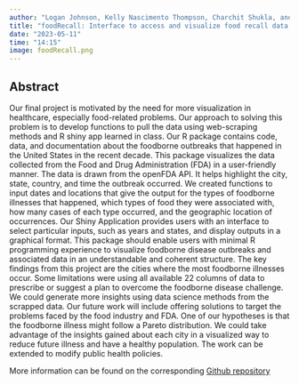 ```yaml
---
author: "Logan Johnson, Kelly Nascimento Thompson, Charchit Shukla, and Matthew Kavanaugh"
title: "foodRecall: Interface to access and visualize food recall data from the openFDA API"
date: "2023-05-11"
time: "14:15"
image: foodRecall.png
---
```

 
 
## Abstract

Our final project is motivated by the need for more visualization in healthcare, especially food-related problems. Our approach to solving this problem is to develop functions to pull the data using web-scraping methods and R shiny app learned in class. Our R package contains code, data, and documentation about the foodborne outbreaks that happened in the United States in the recent decade. This package visualizes the data collected from the Food and Drug Administration (FDA) in a user-friendly manner. The data is drawn from the openFDA API. It helps highlight the city, state, country, and time the outbreak occurred. We created functions to input dates and locations that give the output for the types of foodborne illnesses that happened, which types of food they were associated with, how many cases of each type occurred, and the geographic location of occurrences. Our Shiny Application provides users with an interface to select particular inputs, such as years and states, and display outputs in a graphical format. This package should enable users with minimal R programming experience to visualize foodborne disease outbreaks and associated data in an understandable and coherent structure. The key findings from this project are the cities where the most foodborne illnesses occur. Some limitations were using all available 22 columns of data to prescribe or suggest a plan to overcome the foodborne disease challenge. We could generate more insights using data science methods from the scrapped data. Our future work will include offering solutions to target the problems faced by the food industry and FDA. One of our hypotheses is that the foodborne illness might follow a Pareto distribution. We could take advantage of the insights gained about each city in a visualized way to reduce future illness and have a healthy population. The work can be extended to modify public health policies.

More information can be found on the corresponding [Github repository](https://github.com/loganjohnson0/foodRecall.git)
